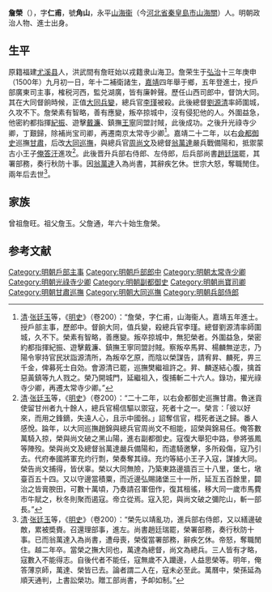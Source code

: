 {{明清人物信息框
| 姓名 = 詹榮
| 原名 =
| 圖片名稱= 
| 圖片大小 =
| 圖片說明 = 
| 最高職務 = 兵部左侍郎
| 國家 = 大明 
| 爵位 =
| 籍貫 = [[山海衛|山海衛]]軍籍
| 族裔 = 
| 字號 = 字仁甫，号角山
| 諡號 =
| 出生日期 = 弘治庚申九月初一日
| 出生地點 = 
| 逝世日期 = 嘉靖三十年十二月十二日
| 逝世地點 =
| 墓葬 =
| 配偶 = 曹氏，封淑人。侧室何氏
| 親屬 = 子詹于远
| 出身 =
* 嘉靖四年乙酉科乡试舉人
* 嘉靖五年丙戌科進士出身
| 經歷 =
| 著作 =  
}}
'''詹榮'''（{{bd|1500年||1551年|catIdx=Zhan}}），字'''仁甫'''，號'''角山'''，永平[[山海衞|山海衞]]（今[[河北省|河北省]][[秦皇島市|秦皇島市]][[山海關|山海關]]）人。明朝政治人物、進士出身。

==生平==
原籍福建[[尤溪县|尤溪县]]人，洪武間有詹旺始以戎籍隶山海卫。詹荣生于[[弘治|弘治]]十三年庚申（1500年）九月初一日，年十二補衛諸生，[[嘉靖|嘉靖]]四年舉于鄉，五年登進士，授戶部廣東司主事，榷税河西，監兑湖廣，皆有廉幹聲。歷任山西司郎中，督饷大同。其在大同督餉時候，正值[[大同兵變|大同兵變]]，總兵官[[李瑾|李瑾]]被殺。此後總督[[劉源清|劉源清]]率師圍城，久攻不下。詹榮素有智略，善有應變，叛卒掠城中，沒有侵犯他的人。外圍益急，他密約都指揮[[紀振|紀振]]、遊擊[[戴濂|戴濂]]、鎮撫[[王寧|王寧]]同盟討賊，此後成功。之後升光祿寺少卿，丁艱歸，除補尚宝司卿，再遷南京太常寺少卿<ref>[[清|清]]·[[张廷玉|张廷玉]]等，《[[明史|明史]]》（卷200）：“詹榮，字仁甫，山海衞人。嘉靖五年進士。授戶部主事，歷郎中。督餉大同，值兵變，殺總兵官李瑾。總督劉源清率師圍城，久不下。榮素有智略，善應變。叛卒掠城中，無犯榮者。外圍益急，榮密約都指揮紀振、遊擊戴濂、鎮撫王寧同盟討賊。察叛卒馬昇、楊麟無逆志，乃陽令寧持官民狀詣源清所，為叛卒乞原，而陰以榮謀告，請宥昇、麟死，畀三千金，俾募死士自効。會源清已罷，巡撫樊繼祖許之。昇、麟遂結心腹，擒首惡黃鎮等九人戮之。榮乃開城門，延繼祖入，復捕斬二十六人。錄功，擢光祿寺少卿，再遷太常寺少卿。”</ref>。嘉靖二十二年，以右[[僉都御史|僉都御史]]巡撫[[甘肅|甘肅]]，后改[[大同巡撫|大同巡撫]]，與總兵官[[周尚文|周尚文]]及總督[[翁萬達|翁萬達]]嚴兵戰備陽和，抵禦蒙古小王子[[俺答汗|俺答汗]]進攻<ref>[[清|清]]·[[张廷玉|张廷玉]]等，《[[明史|明史]]》（卷200）：“二十二年，以右僉都御史巡撫甘肅。魯迷貢使留甘州者九十餘人，總兵官楊信驅以禦寇，死者十之一。榮言：「彼以好來，而用之鋒鏑，失遠人心，且示中國弱。」詔奪信官，槥死者送之歸。番人感悅。踚年，以大同巡撫趙錦與總兵官周尚文不相能，詔榮與錦易任。俺答數萬騎入掠，榮與尚文破之黑山陽，進右副都御史。寇復大舉犯中路，參將張鳳等陣歿。榮與尚文及總督翁萬達嚴兵備陽和，而遣騎邀擊，多所殺傷，寇乃引去。代府奉國將軍充灼行剽，榮奏奪其祿。充灼等結小王子入寇，謀據大同。榮告尚文捕得，皆伏辜。榮以大同無險，乃築東路邊牆百三十八里，堡七，墩臺百五十四。又以守邊當積粟，而近邊弘賜諸堡三十一所，延亙五百餘里，闢治之皆膏腴田，可數十萬頃，乃奏請召軍佃作，復其租徭，移大同一歲市馬費市牛賦之，秋冬則聚而遏寇。帝立從焉。寇入犯，與尚文破之彌陀山，斬一部長。”</ref>。此後晋升兵部右侍郎、左侍郎，后兵部尚書[[趙廷瑞|趙廷瑞]]罷，其署部務，奏行秋防十事。因[[翁萬達|翁萬達]]入為尚書，其辭疾乞休。世宗大怒，奪職閒住。兩年后去世<ref>[[清|清]]·[[张廷玉|张廷玉]]等，《[[明史|明史]]》（卷200）：“榮先以靖亂功，進兵部右侍郎，又以繕邊破敵，累被奬賚。召還理部事，進左。尚書趙廷瑞罷，榮署部務，奏行秋防十事。已而翁萬達入為尚書，遭母喪，榮復當署部務，辭疾乞休。帝怒，奪職閒住。越二年卒。當榮之撫大同也，萬達為總督，尚文為總兵。三人皆有才略，寇數入不能得志。自後代者不能任，寇無歲不入躪邊，人益思榮等。明年，俺答薄京師，萬達、榮皆已去。論者謂二人在，寇未必至此。萬曆中，榮孫延為順天通判，上書訟榮功。贈工部尚書，予卹如制。”</ref>。

==家族==
曾祖詹旺。祖父詹玉。父詹通，年六十始生詹榮。

==参考文献==
{{reflist}}
{{嘉靖五年丙戌科殿試金榜}}
{{DEFAULTSORT:Zhan詹}}
[[Category:明朝戶部主事|Category:明朝戶部主事]]
[[Category:明朝戶部郎中|Category:明朝戶部郎中]]
[[Category:明朝太常寺少卿|Category:明朝太常寺少卿]]
[[Category:明朝光祿寺少卿|Category:明朝光祿寺少卿]]
[[Category:明朝副都御史|Category:明朝副都御史]]
[[Category:明朝尚寶司卿|Category:明朝尚寶司卿]]
[[Category:明朝甘肅巡撫|Category:明朝甘肅巡撫]]
[[Category:明朝大同巡撫|Category:明朝大同巡撫]]
[[Category:明朝兵部侍郎|Category:明朝兵部侍郎]]